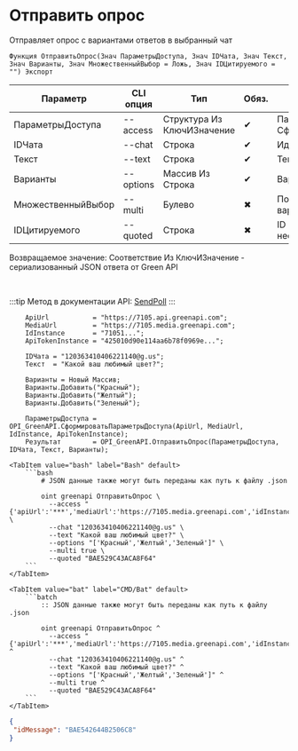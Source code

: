 ﻿---
sidebar_position: 4
description: Отправить опрос и другие функции для работы с Green API в Открытом пакете интеграций - бесплатной open-source библиотеке интеграций для 1С:Предприятие 8, OneScript и CLI
keywords: [1C, 1С, 1С:Предприятие, 1С:Предприятие 8.3, API, Интеграция, Сервисы, Обмен, OneScript, CLI, Green API]
---


# Отправить опрос
 Отправляет опрос с вариантами ответов в выбранный чат



`Функция ОтправитьОпрос(Знач ПараметрыДоступа, Знач IDЧата, Знач Текст, Знач Варианты, Знач МножественныйВыбор = Ложь, Знач IDЦитируемого = "") Экспорт`

  | Параметр | CLI опция | Тип | Обяз. | Назначение |
  |-|-|-|-|-|
  | ПараметрыДоступа | --access | Структура Из КлючИЗначение | &#x2714; | Параметры доступа. См. СформироватьПараметрыДоступа |
  | IDЧата | --chat | Строка | &#x2714; | Идентификатор чата |
  | Текст | --text | Строка | &#x2714; | Текст сообщения |
  | Варианты | --options | Массив Из Строка | &#x2714; | Варианты ответов |
  | МножественныйВыбор | --multi | Булево | &#x2716; | Позволяет выбирать несколько вариантов ответа |
  | IDЦитируемого | --quoted | Строка | &#x2716; | ID цитируемого сообщения, если необходимо |

  
  Возвращаемое значение:   Соответствие Из КлючИЗначение - сериализованный JSON ответа от Green API

<br/>

:::tip
Метод в документации API: [SendPoll](https://green-api.com/docs/api/sending/SendPoll/)
:::
<br/>



```bsl title="Пример использования для 1С:Предприятие/OneScript"
    ApiUrl           = "https://7105.api.greenapi.com";
    MediaUrl         = "https://7105.media.greenapi.com";
    IdInstance       = "71051...";
    ApiTokenInstance = "425010d90e114aa6b78f0969e...";

    IDЧата = "120363410406221140@g.us";
    Текст  = "Какой ваш любимый цвет?";

    Варианты = Новый Массив;
    Варианты.Добавить("Красный");
    Варианты.Добавить("Желтый");
    Варианты.Добавить("Зеленый");

    ПараметрыДоступа = OPI_GreenAPI.СформироватьПараметрыДоступа(ApiUrl, MediaUrl, IdInstance, ApiTokenInstance);
    Результат        = OPI_GreenAPI.ОтправитьОпрос(ПараметрыДоступа, IDЧата, Текст, Варианты);
```
    

 <Tabs>
  
    <TabItem value="bash" label="Bash" default>
        ```bash
            # JSON данные также могут быть переданы как путь к файлу .json
            
            oint greenapi ОтправитьОпрос \
              --access "{'apiUrl':'***','mediaUrl':'https://7105.media.greenapi.com','idInstance':'7105187566','apiTokenInstance':'***'}" \
              --chat "120363410406221140@g.us" \
              --text "Какой ваш любимый цвет?" \
              --options "['Красный','Желтый','Зеленый']" \
              --multi true \
              --quoted "BAE529C43ACA8F64"
        ```
    </TabItem>
  
    <TabItem value="bat" label="CMD/Bat" default>
        ```batch
            :: JSON данные также могут быть переданы как путь к файлу .json
            
            oint greenapi ОтправитьОпрос ^
              --access "{'apiUrl':'***','mediaUrl':'https://7105.media.greenapi.com','idInstance':'7105187566','apiTokenInstance':'***'}" ^
              --chat "120363410406221140@g.us" ^
              --text "Какой ваш любимый цвет?" ^
              --options "['Красный','Желтый','Зеленый']" ^
              --multi true ^
              --quoted "BAE529C43ACA8F64"
        ```
    </TabItem>
</Tabs>


```json title="Результат"
{
 "idMessage": "BAE542644B2506C8"
}
```
